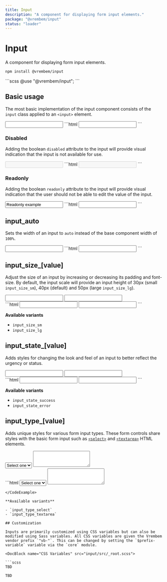 ```yaml
---
title: Input
description: "A component for displaying form input elements."
package: "@vrembem/input"
status: "loader"
---
```



# Input

A component for displaying form input elements.

```sh
npm install @vrembem/input
```

<CodeExample lang="scss">
  ```scss
  @use "@vrembem/input";
  ```
</CodeExample>

## Basic usage

The most basic implementation of the input component consists of the `input` class applied to an `<input>` element.

<CodeExample>
  <Fragment slot="output">
    <input class="input" type="text" />
  </Fragment>
  ```html
  <input class="input" type="text" />
  ```
</CodeExample>

### Disabled

Adding the boolean `disabled` attribute to the input will provide visual indication that the input is not available for use.

<CodeExample>
  <Fragment slot="output">
    <input class="input" type="text" disabled />
  </Fragment>
  ```html
  <input class="input" type="text" disabled />
  ```
</CodeExample>

### Readonly

Adding the boolean `readonly` attribute to the input will provide visual indication that the user should not be able to edit the value of the input.

<CodeExample>
  <Fragment slot="output">
    <input class="input" type="text" value="Readonly example" readonly />
  </Fragment>
  ```html
  <input class="input" type="text" readonly />
  ```
</CodeExample>

## input_auto

Sets the width of an input to `auto` instead of the base component width of `100%`.

<CodeExample>
  <Fragment slot="output">
    <input class="input input_auto" type="text" />
  </Fragment>
  ```html
  <input class="input input_auto" type="text" />
  ```
</CodeExample>

## input_size_[value]

Adjust the size of an input by increasing or decreasing its padding and font-size. By default, the input scale will provide an input height of 30px (small `input_size_sm`), 40px (default) and 50px (large `input_size_lg`).

<CodeExample>
  <div slot="output" class="gap-y">
    <input class="input input_size_sm" type="text" />
    <input class="input input_size_lg" type="text" />
  </div>
  ```html
  <input class="input input_size_sm" type="text" />
  <input class="input input_size_lg" type="text" />
  ```
</CodeExample>

**Available variants**

- `input_size_sm`
- `input_size_lg`

## input_state_[value]

Adds styles for changing the look and feel of an input to better reflect the urgency or status.

<CodeExample>
  <div slot="output" class="gap-y">
    <input class="input input_state_success" type="text" />
    <input class="input input_state_error" type="text" />
  </div>
  ```html
  <input class="input input_state_success" type="text" />
  <input class="input input_state_danger" type="text" />
  ```
</CodeExample>

**Available variants**

- `input_state_success`
- `input_state_error`

## input_type_[value]

Adds unique styles for various form input types. These form controls share styles with the basic form input such as [`<select>`](https://developer.mozilla.org/en-US/docs/Web/HTML/Element/select) and [`<textarea>`](https://developer.mozilla.org/en-US/docs/Web/HTML/Element/textarea) HTML elements.

<CodeExample resettable>
  <div slot="output" class="gap-y">
    <select class="input input_type_select" name="">
      <option value="">Select one</option>
      <option value="1">Option 1</option>
      <option value="2">Option 2</option>
      <option value="3">Option 3</option>
    </select>
    <textarea class="input input_type_textarea" rows="3"></textarea>
  </div>
  ```html
  <select class="input input_type_select" name="">
    <option value="">Select one</option>
    <option value="1">Option 1</option>
    <option value="2">Option 2</option>
    <option value="3">Option 3</option>
  </select>

  <textarea class="input input_type_textarea" rows="3"></textarea>
  ```
</CodeExample>

**Available variants**

- `input_type_select`
- `input_type_textarea`

## Customization

Inputs are primarily customized using CSS variables but can also be modified using Sass variables. All CSS variables are given the Vrembem vendor prefix `"vb-"`. This can be changed by setting the `$prefix-variable` variable via the `core` module.

<DocBlock name="CSS Variables" src="input/src/_root.scss">

  ```scss
  TBD
  ```
</DocBlock>

<DocBlock name="SCSS Variables" src="input/src/_variables.scss">

  ```scss
  TBD
  ```
</DocBlock>
